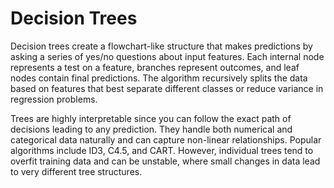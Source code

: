 
<StructuredData 
  title="Decision Trees" 
  description="Decision trees create a flowchart-like structure that makes predictions by asking a series of yes/no questions about input features. They are highly interpretable machine learning models that handle both numerical and categorical data naturally." 
  url="https://ai-glossary.com/D/decision-trees" 
/>

# Decision Trees

Decision trees create a flowchart-like structure that makes predictions by asking a series of yes/no questions about input features. Each internal node represents a test on a feature, branches represent outcomes, and leaf nodes contain final predictions. The algorithm recursively splits the data based on features that best separate different classes or reduce variance in regression problems.

Trees are highly interpretable since you can follow the exact path of decisions leading to any prediction. They handle both numerical and categorical data naturally and can capture non-linear relationships. Popular algorithms include ID3, C4.5, and CART. However, individual trees tend to overfit training data and can be unstable, where small changes in data lead to very different tree structures.